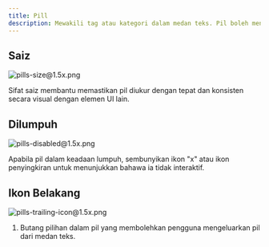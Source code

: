 ```yaml
---
title: Pill
description: Mewakili tag atau kategori dalam medan teks. Pil boleh mengandungi teks dan mungkin termasuk butang "x" untuk memudahkan penyingkiran.
---
```


## Saiz

![pills-size@1.5x.png](/design/pills-size1.5x.png)

Sifat saiz membantu memastikan pil diukur dengan tepat dan konsisten secara visual dengan elemen UI lain.

## Dilumpuh

![pills-disabled@1.5x.png](/design/pills-disabled1.5x.png)

Apabila pil dalam keadaan lumpuh, sembunyikan ikon "x" atau ikon penyingkiran untuk menunjukkan bahawa ia tidak interaktif.

## Ikon Belakang

![pills-trailing-icon@1.5x.png](/design/pills-trailing-icon1.5x.png)

1. Butang pilihan dalam pil yang membolehkan pengguna mengeluarkan pil dari medan teks.
